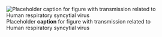 ![Placeholder __caption__ for figure with transmission related to Human respiratory syncytial virus](/img/placeholder.jpg)
